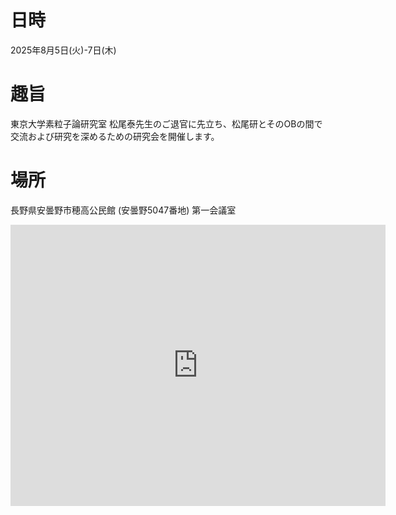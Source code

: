 
# 日時
2025年8月5日(火)-7日(木)

# 趣旨
東京大学素粒子論研究室 松尾泰先生のご退官に先立ち、松尾研とそのOBの間で交流および研究を深めるための研究会を開催します。

# 場所
長野県安曇野市穂高公民館 (安曇野5047番地) 第一会議室

<iframe src="https://www.google.com/maps/embed?pb=!1m18!1m12!1m3!1d3213.6019329957185!2d137.88012471094416!3d36.346196293045715!2m3!1f0!2f0!3f0!3m2!1i1024!2i768!4f13.1!3m3!1m2!1s0x601d6dd32ef0c7c5%3A0xd83c508cc5b3f601!2z5a6J5puH6YeO5biCIOepgumrmOS8mumkqA!5e0!3m2!1sja!2sjp!4v1752679685415!5m2!1sja!2sjp" width="600" height="450" style="border:0;" allowfullscreen="" loading="lazy" referrerpolicy="no-referrer-when-downgrade"></iframe>



